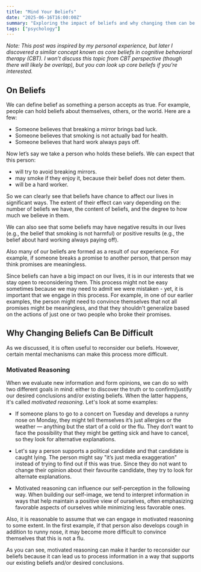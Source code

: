 ```yaml
---
title: "Mind Your Beliefs"
date: "2025-06-16T16:00:00Z"
summary: "Exploring the impact of beliefs and why changing them can be difficult."
tags: ["psychology"]
---
```


_Note: This post was inspired by my personal experience, but later I
discovered a similar concept known as core beliefs in cognitive behavioral therapy (CBT).
I won’t discuss this topic from CBT perspective (though there will likely be overlap),
but you can look up core beliefs if you’re interested._

## On Beliefs

We can define belief as something a person accepts as true. For example, people can hold beliefs about themselves, others, or the world.
Here are a few:

- Someone believes that breaking a mirror brings bad luck.
- Someone believes that smoking is not actually bad for health.
- Someone believes that hard work always pays off.

Now let’s say we take a person who holds these beliefs. We can expect
that this person:

- will try to avoid breaking mirrors.
- may smoke if they enjoy it, because their belief does not deter them.
- will be a hard worker.

So we can clearly see that beliefs have chance to affect our lives in significant
ways. The extent of their effect can vary depending on the: number of beliefs we have,
the content of beliefs, and the degree to how much we believe in them.

We can also see that some beliefs may have negative results in our lives (e.g.,
the belief that smoking is not harmful) or positive results (e.g., the belief
about hard working always paying off).

Also many of our beliefs are formed as a result of our experience. For
example, if someone breaks a promise to another person, that person may
think promises are meaningless.

Since beliefs can have a big impact on our lives, it is in our interests that we stay open to reconsidering them. This process
might not be easy sometimes because we may need to admit we were mistaken - yet, it is important that we engage in this process.
For example, in one of our earlier examples, the person might need to convince themselves that not all promises might be meaningless,
and that they shouldn't generalize based on the actions of just one or two people
who broke their promises.

## Why Changing Beliefs Can Be Difficult

As we discussed, it is often useful to reconsider our beliefs. However, certain mental mechanisms can make this process more difficult.

### Motivated Reasoning

When we evaluate new information and form opinions, we can do so with two different goals in mind: either to discover
the truth or to confirm/justify our desired conclusions and/or existing beliefs. When the latter happens, it's called _motivated reasoning_.
Let's look at some examples:

- If someone plans to go to a concert on Tuesday and develops a runny nose on Monday, they might tell
  themselves it’s just allergies or the weather — anything but the start of a cold or the flu.
  They don’t want to face the possibility that they might be getting sick and have to cancel, so they look for alternative explanations.

- Let's say a person supports a political candidate and that candidate is caught lying.
  The person might say "it’s just media exaggeration" instead of trying to find out if this was true.
  Since they do not want to change their opinion about their favourite candidate, they try to look for alternate explanations.

- Motivated reasoning can influence our self-perception in the following way. When building our self-image, we tend to interpret information
  in ways that help maintain a positive view of ourselves, often emphasizing favorable aspects of ourselves while minimizing less favorable ones.

Also, it is reasonable to assume that we can engage in motivated reasoning to some extent. In the first example,
if that person also develops cough in addition to runny nose, it may become more difficult to convince themselves that this is not a flu.

As you can see, motivated reasoning can make it harder to reconsider our beliefs because it can lead us to process information in a way
that supports our existing beliefs and/or desired conclusions.
